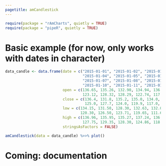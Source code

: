 ```yaml
---
pagetitle: amCandlestick
---
```


```r
require(package = "rAmCharts", quietly = TRUE)
require(package = "pipeR", quietly = TRUE)
```

# Basic example (for now, only works with dates in character)

```r
data_candle <- data.frame(date = c("2015-01-01", "2015-01-02", "2015-01-03",
                                   "2015-01-04", "2015-01-05", "2015-01-06",
                                   "2015-01-07", "2015-01-08", "2015-01-09",
                                   "2015-01-10", "2015-01-11", "2015-01-20"),
                          open = c(136.65, 135.26, 132.90, 134.94, 136.76, 131.11,
                                   123.12, 128.32, 128.29, 122.74, 117.01, 122.01),
                          close = c(136.4, 131.8, 135.2, 135.0, 134.0, 126.3, 
                                    125.0, 127.7, 124.0, 119.9, 117.0, 122.0),
                          low = c(134.15, 131.50, 128.30, 132.63, 132.00, 125.09,
                                  120.30, 126.50, 123.71, 119.65, 111.62, 119.82),
                          high = c(136.96, 135.95, 135.27, 137.24, 136.86, 133.00,
                                   127.75, 129.35, 128.30, 124.86, 118.50, 123.50), 
                          stringsAsFactors = FALSE)

amCandlestick(data = data_candle) %>>% plot()
```

# Coming: documentation